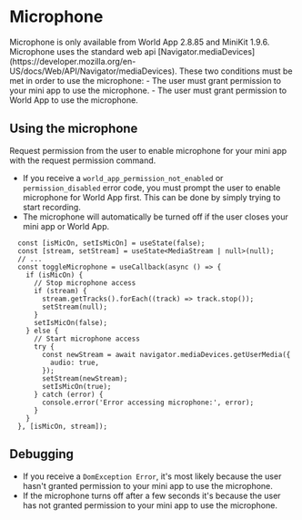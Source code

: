 

# Microphone
<Note type="info">
Microphone is only available from World App 2.8.85 and MiniKit 1.9.6.
</Note>
Microphone uses the standard web api [Navigator.mediaDevices](https://developer.mozilla.org/en-US/docs/Web/API/Navigator/mediaDevices). 
These two conditions must be met in order to use the microphone:
- The user must grant permission to your mini app to use the microphone.
- The user must grant permission to World App to use the microphone.

## Using the microphone
Request permission from the user to enable microphone for your mini app with the <Link href="/mini-apps/commands/request-permission">request permission command</Link>. 
- If you receive a `world_app_permission_not_enabled` or `permission_disabled` error code, you must prompt the user to enable microphone for World App first. 
This can be done by simply trying to start recording. 
- The microphone will automatically be turned off if the user closes your mini app or World App.

```tsx
  const [isMicOn, setIsMicOn] = useState(false);
  const [stream, setStream] = useState<MediaStream | null>(null);
  // ...
  const toggleMicrophone = useCallback(async () => {
    if (isMicOn) {
      // Stop microphone access
      if (stream) {
        stream.getTracks().forEach((track) => track.stop());
        setStream(null);
      }
      setIsMicOn(false);
    } else {
      // Start microphone access
      try {
        const newStream = await navigator.mediaDevices.getUserMedia({
          audio: true,
        });
        setStream(newStream);
        setIsMicOn(true);
      } catch (error) {
        console.error('Error accessing microphone:', error);
      }
    }
  }, [isMicOn, stream]);
```


## Debugging
- If you receive a `DomException Error`, it's most likely because the user hasn't granted permission to your mini app to use the microphone.
- If the microphone turns off after a few seconds it's because the user has not granted permission to your mini app to use the microphone.
